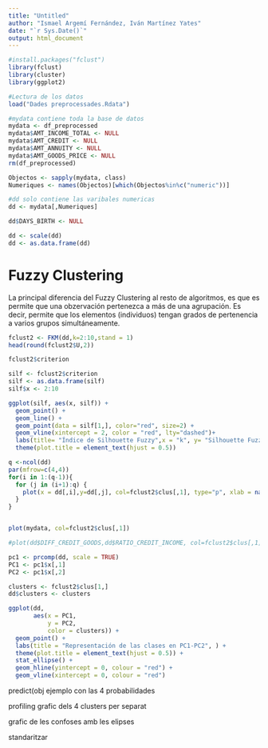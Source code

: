 ---
title: "Untitled"
author: "Ismael Argemí Fernández, Iván Martínez Yates"
date: "`r Sys.Date()`"
output: html_document
---
```{r}
#install.packages("fclust")
library(fclust)
library(cluster)
library(ggplot2)
```

```{r,include=FALSE}
#Lectura de los datos
load("Dades preprocessades.Rdata")

#mydata contiene toda la base de datos
mydata <- df_preprocessed
mydata$AMT_INCOME_TOTAL <- NULL
mydata$AMT_CREDIT <- NULL
mydata$AMT_ANNUITY <- NULL
mydata$AMT_GOODS_PRICE <- NULL
rm(df_preprocessed)

Objectos <- sapply(mydata, class)
Numeriques <- names(Objectos)[which(Objectos%in%c("numeric"))]

#dd solo contiene las varibales numericas
dd <- mydata[,Numeriques]

dd$DAYS_BIRTH <- NULL

dd <- scale(dd)
dd <- as.data.frame(dd)
```

# Fuzzy Clustering

La principal diferencia del Fuzzy Clustering al resto de algoritmos, es que es permite que una obzervación pertenezca a más de una agrupación. Es decir, permite que los elementos (individuos) tengan grados de pertenencia  a varios grupos simultáneamente.


```{r}
fclust2 <- FKM(dd,k=2:10,stand = 1)
head(round(fclust2$U,2))

fclust2$criterion
```

```{r}
silf <- fclust2$criterion
silf <- as.data.frame(silf)
silf$x <- 2:10

ggplot(silf, aes(x, silf)) +
  geom_point() +
  geom_line() +
  geom_point(data = silf[1,], color="red", size=2) +
  geom_vline(xintercept = 2, color = "red", lty="dashed")+
  labs(title= "Índice de Silhouette Fuzzy",x = "k", y= "Silhouette Fuzzy") +
  theme(plot.title = element_text(hjust = 0.5))
```

```{r}
q <-ncol(dd)
par(mfrow=c(4,4))
for(i in 1:(q-1)){
  for (j in (i+1):q) {
    plot(x = dd[,i],y=dd[,j], col=fclust2$clus[,1], type="p", xlab = names(dd)[i],ylab = names(dd)[j])
  }
}


plot(mydata, col=fclust2$clus[,1])

#plot(dd$DIFF_CREDIT_GOODS,dd$RATIO_CREDIT_INCOME, col=fclust2$clus[,1])
```


```{r}
pc1 <- prcomp(dd, scale = TRUE)
PC1 <- pc1$x[,1]
PC2 <- pc1$x[,2]
```

```{r}

clusters <- fclust2$clus[1,]
dd$clusters <- clusters

ggplot(dd, 
       aes(x = PC1, 
           y = PC2, 
           color = clusters)) +
  geom_point() +
  labs(title = "Representación de las clases en PC1-PC2", ) +
  theme(plot.title = element_text(hjust = 0.5)) +
  stat_ellipse() +
  geom_hline(yintercept = 0, colour = "red") +
  geom_vline(xintercept = 0, colour = "red")
```

predict(obj ejemplo con las 4 probabilidades

profiling
grafic dels 4 clusters per separat 

grafic de les confoses amb les elipses

standaritzar